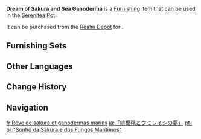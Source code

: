 {{Furnishing Infobox
|id             = 372490
|image          = Item Dream of Sakura and Sea Ganoderma.png
|category       = Landform
|subcategory    = Large Shrub
|quality        = 3
|adeptal_energy = 20
|load           = 50
|reduced_load   = 50
|description    = A strange plant growing in the [[Veluriyam Mirage]], it appears as light as a balloon and to be nearly floating. In the eyes of visitors from [[Inazuma]], the color looks like a dessert made from [[Sakura Bloom]]s and [[Sea Ganoderma]] that should have the most excellent and elastic texture. Actually, the petals of this plant can be used to make balls for entertainment, and according to legend, the [[Hydro Eidolon]]s use them to play some simple ball sports. Unfortunately, no guests have yet witnessed such antics...
|mention        = 
|blueprint      = 
|source1        = [[Realm Depot]]
}}
'''Dream of Sakura and Sea Ganoderma''' is a [[Furnishing]] item that can be used in the [[Serenitea Pot]].

It can be purchased from the [[Realm Depot]] for {{Item|Realm Currency|30|x=80}}.

==Furnishing Sets==
{{Craft Usage|type=Furnishing Set}}

==Other Languages==
{{Other Languages
|en      = Dream of Sakura and Sea Ganoderma
|zhs     = 「绯樱与海灵芝的梦」
|zhs_rm  = 
|zht     = 「緋櫻與海靈芝的夢」
|zht_rm  = 
|zh_tl   = 
|ja      = 「緋櫻毬とウミレイシの夢」
|ja_rm   = "Hiou-kyuu to Umi-reishi no Yume"
|ja_tl   = "Dream of Sakura Blooms and Sea Ganoderma"
|ko      = 「벚꽃과 바다 불로초의 꿈」
|ko_rm   = 
|ko_tl   = 
|es      = Ensoñación del cerezo marino
|es_tl   = Sea Cherry Reverie
|fr      = Rêve de sakura et ganodermas marins
|fr_tl   = Dream of Sakura and Sea Ganoderma
|ru      = Сон о сакуре и морском грибе
|ru_tl   = Dream of Sakura and {{Lex|Sea Ganoderma|ru}}
|th      = "ความฝันของ Sakura และ Sea Ganoderma"
|th_rm   = 
|th_tl   = 
|vi      = Giấc Mộng Của Anh Đào Và Hải Linh Chi
|vi_tl   = 
|de      = „Ein Traum von Sakura und Meereslackporling“
|de_tl   = "A Dream of Sakura and Sea Ganoderma"
|id      = Mimpi Sakura dan Sea Ganoderma
|id_tl   = Dream of Sakura and Sea Ganoderma
|pt      = "Sonho da Sakura e dos Fungos Marítimos"
|pt_tl   = 
|tr      = Kiraz Çiçeği ve Deniz Mantarı Rüyası
|tr_tl   = 
|it      = Sogno del sakura e del ganoderma marino
|it_tl   = 
}}

==Change History==
{{Change History|3.8}}

==Navigation==
{{Furnishing Navbox|exterior}}

[[fr:Rêve de sakura et ganodermas marins]]
[[ja:「緋櫻毬とウミレイシの夢」]]
[[pt-br:"Sonho da Sakura e dos Fungos Marítimos"]]